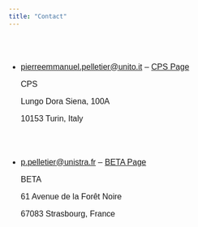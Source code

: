 ```yaml
---
title: "Contact"
---
```



<style type="text/css">

h1.title {
  font-size: 38px;
  color: Dark;
  text-align: center;
}
body {
    margin: 20px; /* Adjust the margin size as needed */
}

p {
      text-align: justify;   font-size: 16px; 
    font-family: Arial, sans-serif; 
}

h1, h2, h3 {
    font-family: 'Times New Roman', serif; 
}
</style>

<br><br>

- [pierreemmanuel.pelletier@unito.it](mailto:pierreemmanuel.pelletier@unito.it) -- [CPS Page](https://www.dcps.unito.it/persone/pierreemmanuel.pelletier)

  CPS 

  Lungo Dora Siena, 100A

  10153 Turin, Italy

<br><br>

- [p.pelletier@unistra.fr](mailto:p.pelletier@unistra.fr) -- [BETA Page](https://beta-economics.fr/annuaire/343/pelletier_pierre/)

  BETA
  
  61 Avenue de la Forêt Noire 
  
  67083 Strasbourg, France
  
  